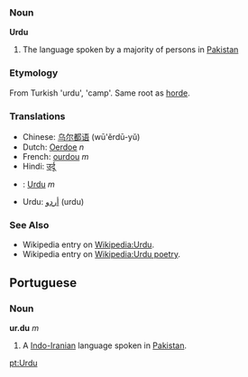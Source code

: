 ===Noun===
'''Urdu'''

# The language spoken by a majority of persons in [[Pakistan]]

===Etymology===
From Turkish 'urdu', 'camp'. Same root as [[horde]].

===Translations===

*Chinese: [[乌尔都语]] (wū'ěrdū-yǔ)
*Dutch: [[Oerdoe]] ''n''
*French: [[ourdou]] ''m''
*Hindi: [[उर्दू]]
*{{pt}}: [[Urdu]] ''m''
*Urdu: [[اردو|أردو]] (urdu)

===See Also===
*Wikipedia entry on [[Wikipedia:Urdu]].
*Wikipedia entry on [[Wikipedia:Urdu poetry]].

== Portuguese ==
=== Noun ===
'''ur.du''' ''m''

# A [[Indo-Iranian]] language spoken in [[Pakistan]].

[[pt:Urdu]]